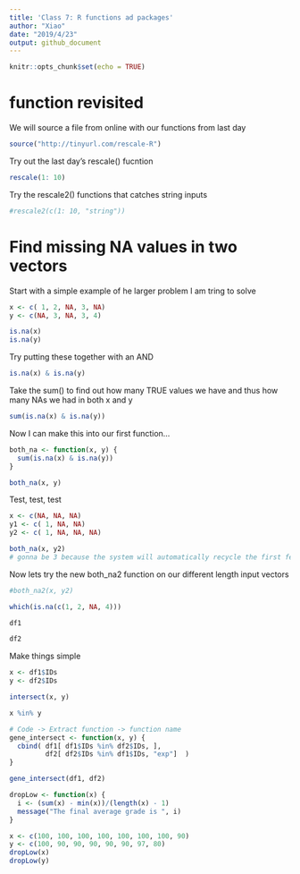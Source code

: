 ---
title: 'Class 7: R functions ad packages'
author: "Xiao"
date: "2019/4/23"
output: github_document
---

```{r setup, include=FALSE}
knitr::opts_chunk$set(echo = TRUE)
```

# function revisited

We will source a file from online with our functions from last day

```{r}
source("http://tinyurl.com/rescale-R")
```

Try out the last day's rescale() fucntion

```{r}
rescale(1: 10)
```

Try the rescale2() functions that catches string inputs
```{r}
#rescale2(c(1: 10, "string"))
```

# Find missing NA values in two vectors

Start with a simple example of he larger problem I am tring to solve

```{r}
x <- c( 1, 2, NA, 3, NA)
y <- c(NA, 3, NA, 3, 4)
```

```{r}
is.na(x)
is.na(y)
```
Try putting these together with an AND

```{r}
is.na(x) & is.na(y)
```

Take the sum() to find out how many TRUE values we have and thus how many NAs we had in both x and y
```{r}
sum(is.na(x) & is.na(y))
```

Now I can make this into our first function...
```{r}
both_na <- function(x, y) {
  sum(is.na(x) & is.na(y))
}
```

```{r}
both_na(x, y)
```

Test, test, test
```{r}
x <- c(NA, NA, NA)
y1 <- c( 1, NA, NA)
y2 <- c( 1, NA, NA, NA)
```
```{r}
both_na(x, y2)
# gonna be 3 because the system will automatically recycle the first few elements in shorter vector the match their lengths.
```

Now lets try the new both_na2 function on our different length input vectors
```{r}
#both_na2(x, y2)
```

```{r}
which(is.na(c(1, 2, NA, 4)))
```

```{r}
df1
```

```{r}
df2
```

Make things simple
```{r}
x <- df1$IDs
y <- df2$IDs
```

```{r}
intersect(x, y)
```

```{r}
x %in% y
```

```{r}
# Code -> Extract function -> function name
gene_intersect <- function(x, y) {
  cbind( df1[ df1$IDs %in% df2$IDs, ],
         df2[ df2$IDs %in% df1$IDs, "exp"]  )
}
```

```{r}
gene_intersect(df1, df2)
```

```{r}
dropLow <- function(x) {
  i <- (sum(x) - min(x))/(length(x) - 1)
  message("The final average grade is ", i)
}
```
```{r}
x <- c(100, 100, 100, 100, 100, 100, 100, 90)
y <- c(100, 90, 90, 90, 90, 90, 97, 80)
dropLow(x)
dropLow(y)
```

